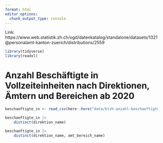 ```yaml
---
format: html
editor_options: 
  chunk_output_type: console
---
```


Link: https://www.web.statistik.zh.ch/ogd/datenkatalog/standalone/datasets/1321@personalamt-kanton-zuerich/distributions/2559

```r
library(tidyverse)
library(readxl)
```

# Anzahl Beschäftigte in Vollzeiteinheiten nach Direktionen, Ämtern und Bereichen ab 2020

```r
beschaeftigte_in <- read_csv(here::here("data/ktzh-anzahl-beschaeftigte/KTZH_00001321_00002559.csv"))
```


```r
beschaeftigte_in |> 
    distinct(direktion_name)

beschaeftigte_in |>
    distinct(direktion_name, amt_bereich_name) 
```

